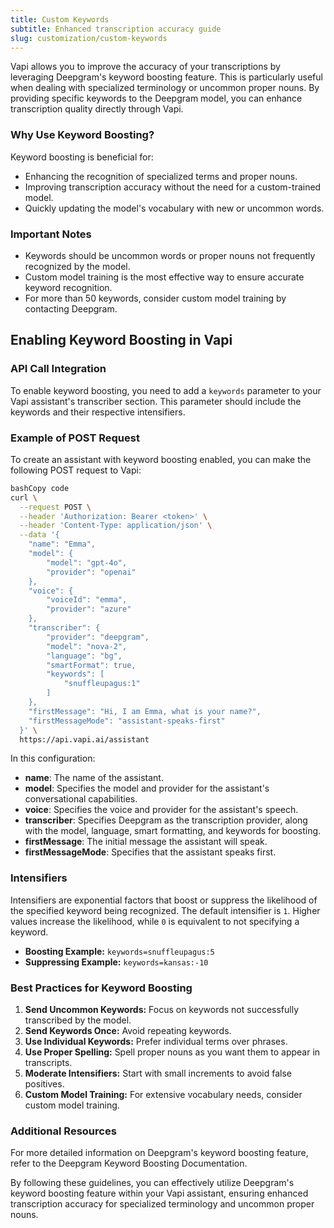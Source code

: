 ```yaml
---
title: Custom Keywords
subtitle: Enhanced transcription accuracy guide
slug: customization/custom-keywords
---
```



Vapi allows you to improve the accuracy of your transcriptions by leveraging Deepgram's keyword boosting feature. This is particularly useful when dealing with specialized terminology or uncommon proper nouns. By providing specific keywords to the Deepgram model, you can enhance transcription quality directly through Vapi.

### Why Use Keyword Boosting?

Keyword boosting is beneficial for:

- Enhancing the recognition of specialized terms and proper nouns.
- Improving transcription accuracy without the need for a custom-trained model.
- Quickly updating the model's vocabulary with new or uncommon words.

### Important Notes

- Keywords should be uncommon words or proper nouns not frequently recognized by the model.
- Custom model training is the most effective way to ensure accurate keyword recognition.
- For more than 50 keywords, consider custom model training by contacting Deepgram.

## Enabling Keyword Boosting in Vapi

### API Call Integration

To enable keyword boosting, you need to add a `keywords` parameter to your Vapi assistant's transcriber section. This parameter should include the keywords and their respective intensifiers.

### Example of POST Request

To create an assistant with keyword boosting enabled, you can make the following POST request to Vapi:

```bash
bashCopy code
curl \
  --request POST \
  --header 'Authorization: Bearer <token>' \
  --header 'Content-Type: application/json' \
  --data '{
    "name": "Emma",
    "model": {
        "model": "gpt-4o",
        "provider": "openai"
    },
    "voice": {
        "voiceId": "emma",
        "provider": "azure"
    },
    "transcriber": {
        "provider": "deepgram",
        "model": "nova-2",
        "language": "bg",
        "smartFormat": true,
        "keywords": [
            "snuffleupagus:1"
        ]
    },
    "firstMessage": "Hi, I am Emma, what is your name?",
    "firstMessageMode": "assistant-speaks-first"
  }' \
  https://api.vapi.ai/assistant

```

In this configuration:

- **name**: The name of the assistant.
- **model**: Specifies the model and provider for the assistant's conversational capabilities.
- **voice**: Specifies the voice and provider for the assistant's speech.
- **transcriber**: Specifies Deepgram as the transcription provider, along with the model, language, smart formatting, and keywords for boosting.
- **firstMessage**: The initial message the assistant will speak.
- **firstMessageMode**: Specifies that the assistant speaks first.

### Intensifiers

Intensifiers are exponential factors that boost or suppress the likelihood of the specified keyword being recognized. The default intensifier is `1`. Higher values increase the likelihood, while `0` is equivalent to not specifying a keyword.

- **Boosting Example:** `keywords=snuffleupagus:5`
- **Suppressing Example:** `keywords=kansas:-10`

### Best Practices for Keyword Boosting

1. **Send Uncommon Keywords:** Focus on keywords not successfully transcribed by the model.
2. **Send Keywords Once:** Avoid repeating keywords.
3. **Use Individual Keywords:** Prefer individual terms over phrases.
4. **Use Proper Spelling:** Spell proper nouns as you want them to appear in transcripts.
5. **Moderate Intensifiers:** Start with small increments to avoid false positives.
6. **Custom Model Training:** For extensive vocabulary needs, consider custom model training.

### Additional Resources

For more detailed information on Deepgram's keyword boosting feature, refer to the Deepgram Keyword Boosting Documentation.

By following these guidelines, you can effectively utilize Deepgram's keyword boosting feature within your Vapi assistant, ensuring enhanced transcription accuracy for specialized terminology and uncommon proper nouns.